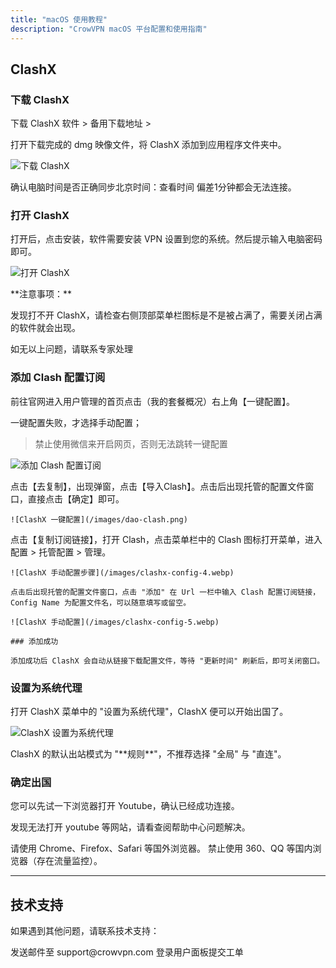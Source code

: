 ```yaml
---
title: "macOS 使用教程"
description: "CrowVPN macOS 平台配置和使用指南"
---
```


## ClashX

### 下载 ClashX

下载 ClashX 软件 > 备用下载地址 >

打开下载完成的 dmg 映像文件，将 ClashX 添加到应用程序文件夹中。

![下载 ClashX](/images/clashx-config-1.webp)

<Warning>
  确认电脑时间是否正确同步北京时间：查看时间 偏差1分钟都会无法连接。
</Warning>

### 打开 ClashX

打开后，点击安装，软件需要安装 VPN 设置到您的系统。然后提示输入电脑密码即可。

![打开 ClashX](/images/clashx-config-2.webp)

<Warning>
  **注意事项：**
  
  发现打不开 ClashX，请检查右侧顶部菜单栏图标是不是被占满了，需要关闭占满的软件就会出现。
  
  如无以上问题，请联系专家处理
</Warning>

### 添加 Clash 配置订阅

前往官网进入用户管理的首页点击（我的套餐概况）右上角【一键配置】。

一键配置失败，才选择手动配置；

> 禁止使用微信来开启网页，否则无法跳转一键配置

![添加 Clash 配置订阅](/images/clashx-config-3.webp)

<AccordionGroup>
  <Accordion title="一键配置">
    点击【去复制】，出现弹窗，点击【导入Clash】。点击后出现托管的配置文件窗口，直接点击【确定】即可。
    
    ![ClashX 一键配置](/images/dao-clash.png)
  </Accordion>
  
  <Accordion title="手动配置">
    点击【复制订阅链接】，打开 Clash，点击菜单栏中的 Clash 图标打开菜单，进入 配置 > 托管配置 > 管理。
    
    ![ClashX 手动配置步骤](/images/clashx-config-4.webp)
    
    点击后出现托管的配置文件窗口，点击 "添加" 在 Url 一栏中输入 Clash 配置订阅链接，Config Name 为配置文件名，可以随意填写或留空。
    
    ![ClashX 手动配置](/images/clashx-config-5.webp)
    
    ### 添加成功
    
    添加成功后 ClashX 会自动从链接下载配置文件，等待 "更新时间" 刷新后，即可关闭窗口。
  </Accordion>
</AccordionGroup>

### 设置为系统代理

打开 ClashX 菜单中的 "设置为系统代理"，ClashX 便可以开始出国了。

![ClashX 设置为系统代理](/images/clashx-config-6.webp)

<Info>
  ClashX 的默认出站模式为 "**规则**"，不推荐选择 "全局" 与 "直连"。
</Info>

### 确定出国

您可以先试一下浏览器打开 Youtube，确认已经成功连接。

发现无法打开 youtube 等网站，请看查阅帮助中心问题解决。

<Info>
  请使用 Chrome、Firefox、Safari 等国外浏览器。
  禁止使用 360、QQ 等国内浏览器（存在流量监控）。
</Info>

---

## 技术支持

如果遇到其他问题，请联系技术支持：

<CardGroup cols={2}>
  <Card title="邮箱支持" icon="envelope">
    发送邮件至 support@crowvpn.com
  </Card>
  <Card title="用户面板" icon="user">
    登录用户面板提交工单
  </Card>
</CardGroup>
